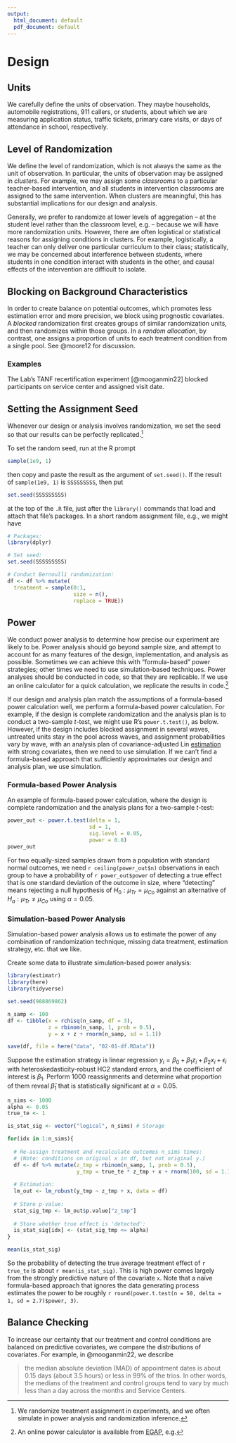 ---
output:
  html_document: default
  pdf_document: default
---
# Design

## Units

We carefully define the units of observation. They maybe households, automobile
registrations, 911 callers, or students, about which we are measuring
application status, traffic tickets, primary care visits, or days of attendance
in school, respectively.

## Level of Randomization

We define the level of randomization, which is not always the same as
the unit of observation. In particular, the units of observation may be assigned
in _clusters_. For example, we may assign some _classrooms_ to a particular
teacher-based intervention, and all students in intervention classrooms are
assigned to the same intervention. When clusters are meaningful, this has
substantial implications for our design and analysis. 

Generally, we prefer to randomize at lower levels of aggregation -- at the
student level rather than the classroom level, e.g. -- because we will have more
randomization units. However, there are often logistical or statistical reasons
for assigning conditions in clusters. For example, logistically, a teacher can
only deliver one particular curriculum to their class; statistically, we may be
concerned about interference between students, where students in one condition
interact with students in the other, and causal effects of the intervention are
difficult to isolate.

## Blocking on Background Characteristics

In order to create balance on potential outcomes, which promotes less estimation error and more precision, we block using prognostic covariates. A _blocked_ randomization first creates groups of similar randomization units, and then randomizes within those groups. In a _random allocation_, by contrast, one assigns a proportion of units to each treatment condition from a single pool. See @moore12 for discussion.

### Examples

The Lab's TANF recertification experiment [@mooganmin22] blocked participants on
service center and assigned visit date.

## Setting the Assignment Seed {#sec-set-seed}

Whenever our design or analysis involves randomization, we set the seed so that
our results can be perfectly replicated.^[We randomize treatment assignment in
experiments, and we often simulate in power analysis and randomization
inference.]

To set the random seed, run at the R prompt

```{r eval=FALSE}
sample(1e9, 1)
```

then copy and paste the result as the argument of `set.seed()`. If the result of
`sample(1e9, 1)` is `SSSSSSSSS`, then put

```{r eval=FALSE}
set.seed(SSSSSSSSS)
```

at the top of the `.R` file, just after the `library()` commands that load and
attach that file's packages. In a short random assignment file, e.g., we might
have

```{r eval=FALSE}
# Packages:
library(dplyr) 

# Set seed:
set.seed(SSSSSSSSS)

# Conduct Bernoulli randomization:
df <- df %>% mutate(
  treatment = sample(0:1, 
                     size = n(),
                     replace = TRUE))
```


## Power

We conduct power analysis to determine how precise our experiment are likely to
be. Power analysis should go beyond sample size, and attempt to account for as
many features of the design, implementation, and analysis as possible. Sometimes
we can achieve this with "formula-based" power strategies; other times we need
to use simulation-based techniques. Power analyses should be conducted in code,
so that they are replicable. If we use an online calculator for a quick
calculation, we replicate the results in code.^[An online power calculator is
available from [EGAP](https://egap.shinyapps.io/Power_Calculator/), e.g.]

If our design and analysis plan match the assumptions of a formula-based power
calculation well, we perform a formula-based power calculation. For example, if
the design is complete randomization and the analysis plan is to conduct a
two-sample $t$-test, we might use R's `power.t.test()`, as below. However, if
the design includes blocked assignment in several waves, untreated units stay in
the pool across waves, and assignment probabilities vary by wave, with an
analysis plan of covariance-adjusted Lin [estimation](#sec-lin) with strong
covariates, then we need to use simulation. If we can't find a formula-based
approach that sufficiently approximates our design and analysis plan, we use
simulation.



### Formula-based Power Analysis

An example of formula-based power calculation, where the design is complete randomization and the analysis plans for a two-sample $t$-test:

```{r eval = TRUE, class.source = 'fold.hide'}
power_out <- power.t.test(delta = 1, 
                          sd = 1,
                          sig.level = 0.05,
                          power = 0.8)
power_out
```

For two equally-sized samples drawn from a population with standard normal outcomes, we need `r ceiling(power_out$n)` observations in each group to have a probability of `r power_out$power` of detecting a true effect that is one standard deviation of the outcome in size, where "detecting" means rejecting a null hypothesis of $H_0: \mu_{Tr} = \mu_{Co}$ against an alternative of $H_a: \mu_{Tr} \neq \mu_{Co}$ using $\alpha = 0.05$.

### Simulation-based Power Analysis

Simulation-based power analysis allows us to estimate the power of any
combination of randomization technique, missing data treatment, estimation
strategy, etc. that we like.

Create some data to illustrate simulation-based power analysis:
```{r message=FALSE}
library(estimatr)
library(here)
library(tidyverse)

set.seed(988869862)

n_samp <- 100
df <- tibble(x = rchisq(n_samp, df = 3),
             z = rbinom(n_samp, 1, prob = 0.5),
             y = x + z + rnorm(n_samp, sd = 1.1))

save(df, file = here("data", "02-01-df.RData"))
```

Suppose the estimation strategy is linear regression $y_i = \beta_0 + \beta_1 z_i +  \beta_2 x_i + \epsilon_i$ with heteroskedasticity-robust HC2 standard errors, and the coefficient of interest is $\beta_1$. Perform 1000 reassignments and determine what proportion of them reveal $\hat{\beta}_1$ that is statistically significant at $\alpha = 0.05$.

```{r}
n_sims <- 1000
alpha <- 0.05
true_te <- 1

is_stat_sig <- vector("logical", n_sims) # Storage

for(idx in 1:n_sims){
  
  # Re-assign treatment and recalculate outcomes n_sims times:
  # (Note: conditions on original x in df, but not original y.)
  df <- df %>% mutate(z_tmp = rbinom(n_samp, 1, prob = 0.5),
                      y_tmp = true_te * z_tmp + x + rnorm(100, sd = 1.1))
  
  # Estimation:
  lm_out <- lm_robust(y_tmp ~ z_tmp + x, data = df)
  
  # Store p-value:
  stat_sig_tmp <- lm_out$p.value["z_tmp"]
  
  # Store whether true effect is 'detected':
  is_stat_sig[idx] <- (stat_sig_tmp <= alpha)
}

mean(is_stat_sig)
```

So the probability of detecting the true average treatment effect of `r true_te` is about `r mean(is_stat_sig)`. This is high power comes largely from the strongly predictive nature of the covariate `x`. Note that a naïve formula-based approach that ignores the data generating process estimates the power to be roughly `r round(power.t.test(n = 50, delta = 1, sd = 2.7)$power, 3)`.

## Balance Checking

To increase our certainty that our treatment and control conditions are balanced on predictive covariates, we compare the distributions of covariates. For example, in @mooganmin22, we describe 

> the median absolute deviation (MAD) of appointment dates is about 0.15 days (about 3.5 hours) or less in 99% of the trios.  In other words, the medians of the treatment and control groups tend to vary by much less than a day across the months and Service Centers.

